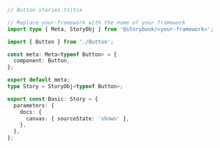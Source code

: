 ```ts
// Button.stories.ts|tsx

// Replace your-framework with the name of your framework
import type { Meta, StoryObj } from '@storybook/<your-framework>';

import { Button } from './Button';

const meta: Meta<typeof Button> = {
  component: Button,
};

export default meta;
type Story = StoryObj<typeof Button>;

export const Basic: Story = {
  parameters: {
    docs: {
      canvas: { sourceState: 'shown' },
    },
  },
};
```
